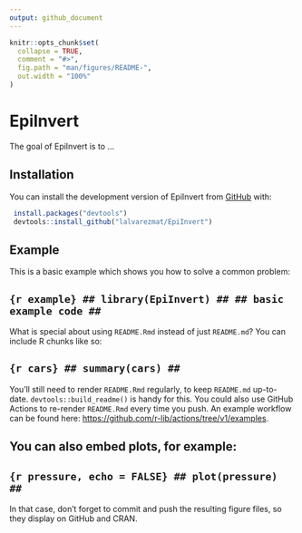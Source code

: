 ```yaml
---
output: github_document
---
```


<!-- README.md is generated from README.Rmd. Please edit that file -->

```r
knitr::opts_chunk$set(
  collapse = TRUE,
  comment = "#>",
  fig.path = "man/figures/README-",
  out.width = "100%"
)
```

# EpiInvert

<!-- badges: start -->
<!-- badges: end -->

The goal of EpiInvert is to ...

## Installation

You can install the development version of EpiInvert from [GitHub](https://github.com/) with:

```r
 install.packages("devtools")
 devtools::install_github("lalvarezmat/EpiInvert")
```

## Example

This is a basic example which shows you how to solve a common problem:

## ```{r example}
## library(EpiInvert)
## ## basic example code
## ```

What is special about using `README.Rmd` instead of just `README.md`? You can include R chunks like so:

## ```{r cars}
## summary(cars)
## ```

You'll still need to render `README.Rmd` regularly, to keep `README.md` up-to-date. `devtools::build_readme()` is handy for this. You could also use GitHub Actions to re-render `README.Rmd` every time you push. An example workflow can be found here: <https://github.com/r-lib/actions/tree/v1/examples>.

## You can also embed plots, for example:

## ```{r pressure, echo = FALSE}
## plot(pressure)
## ```

In that case, don't forget to commit and push the resulting figure files, so they display on GitHub and CRAN.
